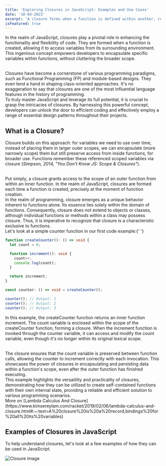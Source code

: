 ```yaml
---
title: 'Exploring Closures in JavaScript: Examples and Use Cases'
date: '10-04-2023'
excerpt: 'A closure forms when a function is defined within another, retaining variable access post-execution. Understanding closures enables effective use of private variables, callbacks, event handlers, and more.'
isFeatured: true
---
```


In the realm of JavaScript, closures play a pivotal role in enhancing the functionality and flexibility of code.
They are formed when a function is created, allowing it to access variables from its surrounding environment.
This ingenious concept empowers developers to encapsulate specific variables within functions,
without cluttering the broader scope.

<br />
Closures have become a cornerstone of various programming paradigms, such as Functional
Programming (FP) and module-based designs. They even lend a hand in shaping class-oriented
approaches. It's no exaggeration to say that closures are one of the most influential
language features in the history of programming.
<br />
To truly master JavaScript and leverage its full potential, it is crucial to grasp
the intricacies of closures. By harnessing this powerful concept, developers can
unlock the door to efficient coding and effectively employ a range of essential design
patterns throughout their projects.

## What is a Closure?

Closure builds on this approach: for variables we need to use over time, instead of placing them in larger outer scopes,
we can encapsulate (more narrowly scope) them but still preserve access from inside functions, for broader use.
Functions remember these referenced scoped variables via closure
(<cite>Simpson, 2014, "You Don't Know JS: Scope & Closures"</cite>).

<br />
Put simply, a closure grants access to the scope of an outer function from within
an inner function. In the realm of JavaScript, closures are formed each time a function
is created, precisely at the moment of function creation.
<br />
In the realm of programming, closure emerges as a unique behavior inherent to functions
alone. Its essence lies solely within the domain of functions. Consequently, closure
does not extend to objects or classes, although individual functions or methods within
a class may possess closure. Thus, it is imperative to recognize that closure is
a characteristic exclusive to functions.
<br />
Let's look at a simple counter function in our first code example:{' '}

```ts
function createCounter(): () => void {
  let count = 0;

  function increment(): void {
    count++;
    console.log(count);
  }

  return increment;
}

const counter: () => void = createCounter();

counter(); // Output: 1
counter(); // Output: 2
counter(); // Output: 3
```

In this example, the createCounter function returns an inner function increment.
The count variable is enclosed within the scope of the createCounter function, forming a closure.
When the increment function is invoked through the counter variable,
it can access and modify the count variable, even though it's no longer within its original lexical scope.

<br />
The closure ensures that the count variable is preserved between function calls,
allowing the counter to increment correctly with each invocation. This showcases
the power of closures in encapsulating and persisting data within a function's scope,
even after the outer function has finished executing.
<br />
This example highlights the versatility and practicality of closures, demonstrating
how they can be utilized to create self-contained functions with their own internal
state, providing a reliable and efficient solution to various programming scenarios.
<br />
More on [Lambda Calculus And Closure](https://www.kimsereylam.com/racket/2019/02/06/lambda-calculus-and-closure.html#:~:text=A%20closure%20is%20a%20record,bindings%20for%20all%20its%20variables)

## Examples of Closures in JavaScript

To help understand closures, let's look at a few examples of how they can be used in JavaScript.

![Closure image](/images/posts/exploring-closures-in-javascript/exploring-closures-in-javascript.png)
